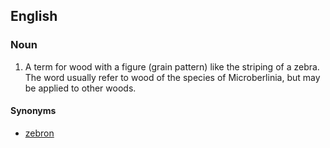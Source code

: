==English==
===Noun===
{{en-noun}}
{{wikipedia}}

#A term for wood with a figure (grain pattern) like the striping of a zebra.  The word usually refer to wood of the species of Microberlinia, but may be applied to other woods.


====Synonyms====
*[[zebron]]